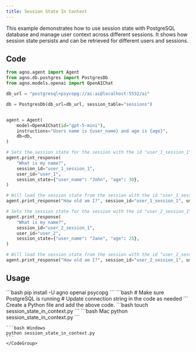 ```yaml
---
title: Session State In Context
---
```


This example demonstrates how to use session state with PostgreSQL database and manage user context across different sessions. It shows how session state persists and can be retrieved for different users and sessions.

## Code

```python cookbook/agents/state/session_state_in_context.py
from agno.agent import Agent
from agno.db.postgres import PostgresDb
from agno.models.openai import OpenAIChat

db_url = "postgresql+psycopg://ai:ai@localhost:5532/ai"

db = PostgresDb(db_url=db_url, session_table="sessions")


agent = Agent(
    model=OpenAIChat(id="gpt-5-mini"),
    instructions="Users name is {user_name} and age is {age}",
    db=db,
)

# Sets the session state for the session with the id "user_1_session_1"
agent.print_response(
    "What is my name?",
    session_id="user_1_session_1",
    user_id="user_1",
    session_state={"user_name": "John", "age": 30},
)

# Will load the session state from the session with the id "user_1_session_1"
agent.print_response("How old am I?", session_id="user_1_session_1", user_id="user_1")

# Sets the session state for the session with the id "user_2_session_1"
agent.print_response(
    "What is my name?",
    session_id="user_2_session_1",
    user_id="user_2",
    session_state={"user_name": "Jane", "age": 25},
)

# Will load the session state from the session with the id "user_2_session_1"
agent.print_response("How old am I?", session_id="user_2_session_1", user_id="user_2")
```

## Usage

<Steps>
  <Snippet file="create-venv-step.mdx" />

  <Step title="Install libraries">
    ```bash
    pip install -U agno openai psycopg
    ```
  </Step>

  <Step title="Setup PostgreSQL">
    ```bash
    # Make sure PostgreSQL is running
    # Update connection string in the code as needed
    ```
  </Step>

  <Snippet file="export-openai-api.mdx" />

  <Step title="Create a Python file">
    Create a Python file and add the above code.
    ```bash
    touch session_state_in_context.py
    ```
  </Step>

  <Step title="Run Agent">
    <CodeGroup>
    ```bash Mac
    python session_state_in_context.py
    ```
    
    ```bash Windows  
    python session_state_in_context.py
    ```
    </CodeGroup>
  </Step>

  <Snippet file="find-all-cookbooks.mdx" />
</Steps>